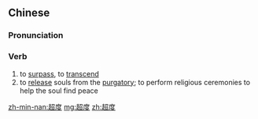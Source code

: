 ==Chinese==
{{zh-forms}}

===Pronunciation===
{{zh-pron
|m=chāodù
|c=ciu1 dou6
|cat=v
}}

===Verb===
{{zh-verb}}

# to [[surpass]], to [[transcend]]
# to [[release]] souls from the [[purgatory]]; to perform religious ceremonies to help the soul find peace

{{zh-cat|Religion}}

[[zh-min-nan:超度]]
[[mg:超度]]
[[zh:超度]]